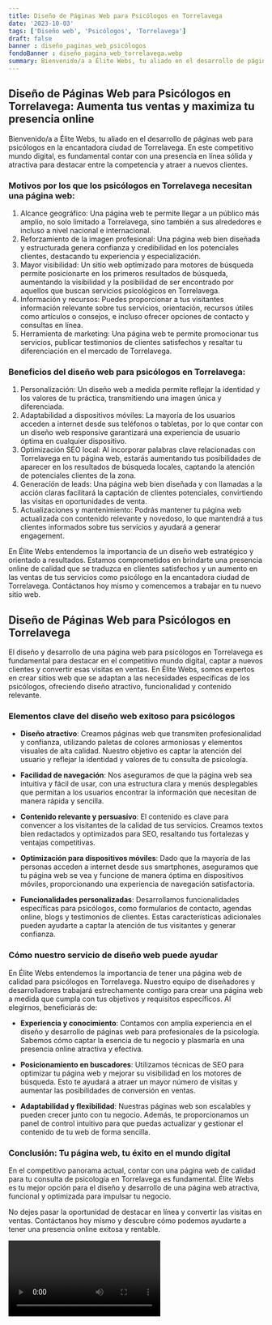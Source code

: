 ```yaml
---
title: Diseño de Páginas Web para Psicólogos en Torrelavega
date: '2023-10-03'
tags: ['Diseño web', 'Psicólogos', 'Torrelavega']
draft: false
banner : diseño_paginas_web_psicólogos
fondoBanner : diseño_pagina_web_torrelavega.webp
summary: Bienvenido/a a Élite Webs, tu aliado en el desarrollo de páginas web para psicólogos en la encantadora ciudad de Torrelavega. En este competitivo mundo digital, es fundamental contar con una presencia en línea sólida y atractiva para destacar entre la competencia y atraer a nuevos clientes. 
---
```


## Diseño de Páginas Web para Psicólogos en Torrelavega: Aumenta tus ventas y maximiza tu presencia online

Bienvenido/a a Élite Webs, tu aliado en el desarrollo de páginas web para psicólogos en la encantadora ciudad de Torrelavega. En este competitivo mundo digital, es fundamental contar con una presencia en línea sólida y atractiva para destacar entre la competencia y atraer a nuevos clientes. 

### Motivos por los que los psicólogos en Torrelavega necesitan una página web:
1. Alcance geográfico: Una página web te permite llegar a un público más amplio, no solo limitado a Torrelavega, sino también a sus alrededores e incluso a nivel nacional e internacional.
2. Reforzamiento de la imagen profesional: Una página web bien diseñada y estructurada genera confianza y credibilidad en los potenciales clientes, destacando tu experiencia y especialización.
3. Mayor visibilidad: Un sitio web optimizado para motores de búsqueda permite posicionarte en los primeros resultados de búsqueda, aumentando la visibilidad y la posibilidad de ser encontrado por aquellos que buscan servicios psicológicos en Torrelavega.
4. Información y recursos: Puedes proporcionar a tus visitantes información relevante sobre tus servicios, orientación, recursos útiles como artículos o consejos, e incluso ofrecer opciones de contacto y consultas en línea.
5. Herramienta de marketing: Una página web te permite promocionar tus servicios, publicar testimonios de clientes satisfechos y resaltar tu diferenciación en el mercado de Torrelavega.

### Beneficios del diseño web para psicólogos en Torrelavega:
1. Personalización: Un diseño web a medida permite reflejar la identidad y los valores de tu práctica, transmitiendo una imagen única y diferenciada.
2. Adaptabilidad a dispositivos móviles: La mayoría de los usuarios acceden a internet desde sus teléfonos o tabletas, por lo que contar con un diseño web responsive garantizará una experiencia de usuario óptima en cualquier dispositivo.
3. Optimización SEO local: Al incorporar palabras clave relacionadas con Torrelavega en tu página web, estarás aumentando tus posibilidades de aparecer en los resultados de búsqueda locales, captando la atención de potenciales clientes de la zona.
4. Generación de leads: Una página web bien diseñada y con llamadas a la acción claras facilitará la captación de clientes potenciales, convirtiendo las visitas en oportunidades de venta.
5. Actualizaciones y mantenimiento: Podrás mantener tu página web actualizada con contenido relevante y novedoso, lo que mantendrá a tus clientes informados sobre tus servicios y ayudará a generar engagement.

En Élite Webs entendemos la importancia de un diseño web estratégico y orientado a resultados. Estamos comprometidos en brindarte una presencia online de calidad que se traduzca en clientes satisfechos y un aumento en las ventas de tus servicios como psicólogo en la encantadora ciudad de Torrelavega. Contáctanos hoy mismo y comencemos a trabajar en tu nuevo sitio web.

<GifSeo />

<Cta />

## Diseño de Páginas Web para Psicólogos en Torrelavega

El diseño y desarrollo de una página web para psicólogos en Torrelavega es fundamental para destacar en el competitivo mundo digital, captar a nuevos clientes y convertir esas visitas en ventas. En Élite Webs, somos expertos en crear sitios web que se adaptan a las necesidades específicas de los psicólogos, ofreciendo diseño atractivo, funcionalidad y contenido relevante.

### Elementos clave del diseño web exitoso para psicólogos

- **Diseño atractivo**: Creamos páginas web que transmiten profesionalidad y confianza, utilizando paletas de colores armoniosas y elementos visuales de alta calidad. Nuestro objetivo es captar la atención del usuario y reflejar la identidad y valores de tu consulta de psicología.

- **Facilidad de navegación**: Nos aseguramos de que la página web sea intuitiva y fácil de usar, con una estructura clara y menús desplegables que permitan a los usuarios encontrar la información que necesitan de manera rápida y sencilla.

- **Contenido relevante y persuasivo**: El contenido es clave para convencer a los visitantes de la calidad de tus servicios. Creamos textos bien redactados y optimizados para SEO, resaltando tus fortalezas y ventajas competitivas.

- **Optimización para dispositivos móviles**: Dado que la mayoría de las personas acceden a internet desde sus smartphones, aseguramos que tu página web se vea y funcione de manera óptima en dispositivos móviles, proporcionando una experiencia de navegación satisfactoria.

- **Funcionalidades personalizadas**: Desarrollamos funcionalidades específicas para psicólogos, como formularios de contacto, agendas online, blogs y testimonios de clientes. Estas características adicionales pueden ayudarte a captar la atención de tus visitantes y generar confianza.

### Cómo nuestro servicio de diseño web puede ayudar

En Élite Webs entendemos la importancia de tener una página web de calidad para psicólogos en Torrelavega. Nuestro equipo de diseñadores y desarrolladores trabajará estrechamente contigo para crear una página web a medida que cumpla con tus objetivos y requisitos específicos. Al elegirnos, beneficiarás de:

- **Experiencia y conocimiento**: Contamos con amplia experiencia en el diseño y desarrollo de páginas web para profesionales de la psicología. Sabemos cómo captar la esencia de tu negocio y plasmarla en una presencia online atractiva y efectiva.

- **Posicionamiento en buscadores**: Utilizamos técnicas de SEO para optimizar tu página web y mejorar su visibilidad en los motores de búsqueda. Esto te ayudará a atraer un mayor número de visitas y aumentar las posibilidades de conversión en ventas.

- **Adaptabilidad y flexibilidad**: Nuestras páginas web son escalables y pueden crecer junto con tu negocio. Además, te proporcionamos un panel de control intuitivo para que puedas actualizar y gestionar el contenido de tu web de forma sencilla.

### Conclusión: Tu página web, tu éxito en el mundo digital

En el competitivo panorama actual, contar con una página web de calidad para tu consulta de psicología en Torrelavega es fundamental. Élite Webs es tu mejor opción para el diseño y desarrollo de una página web atractiva, funcional y optimizada para impulsar tu negocio.

No dejes pasar la oportunidad de destacar en línea y convertir las visitas en ventas. Contáctanos hoy mismo y descubre cómo podemos ayudarte a tener una presencia online exitosa y rentable.

<Video />

<CtaBot job='Psicólogos' city='Torrelavega'/>

<Gmaps query='Torrelavega+españa+maps' />